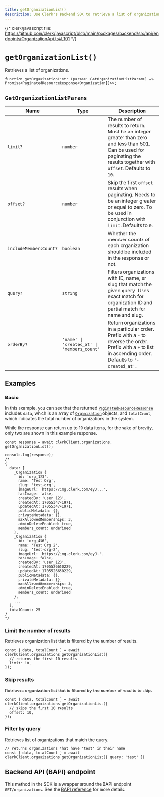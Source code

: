 ```yaml
---
title: getOrganizationList()
description: Use Clerk's Backend SDK to retrieve a list of organizations.
---
```


{/* clerk/javascript file: https://github.com/clerk/javascript/blob/main/packages/backend/src/api/endpoints/OrganizationApi.ts#L101 */}

# `getOrganizationList()`

Retrieves a list of organizations.

```tsx
function getOrganizationList: (params: GetOrganizationListParams) => Promise<PaginatedResourceResponse<Organization[]>>;
```

## `GetOrganizationListParams`

| Name | Type | Description |
| --- | --- | --- |
| `limit?` | `number` | The number of results to return. Must be an integer greater than zero and less than 501. Can be used for paginating the results together with `offset`. Defaults to `10`. |
| `offset?` | `number` | Skip the first `offset` results when paginating. Needs to be an integer greater or equal to zero. To be used in conjunction with `limit`. Defaults to `0`. |
| `includeMembersCount?` | `boolean` | Whether the member counts of each organization should be included in the response or not. |
| `query?` | `string` | Filters organizations with ID, name, or slug that match the given query. Uses exact match for organization ID and partial match for name and slug. |
| `orderBy?` | `'name' \| 'created_at' \| 'members_count'` | Return organizations in a particular order. Prefix with a `-` to reverse the order. Prefix with a `+` to list in ascending order. Defaults to `'-created_at'`. |

## Examples

### Basic

In this example, you can see that the returned [`PaginatedResourceResponse`](/docs/references/backend/types/paginated-resource-response) includes `data`, which is an array of [`Organization`](/docs/references/javascript/organization/organization) objects, and `totalCount`, which indicates the total number of organizations in the system.

While the response can return up to 10 data items, for the sake of brevity, only two are shown in this example response.

```tsx
const response = await clerkClient.organizations.
getOrganizationList();

console.log(response);
/*
{
  data: [
    _Organization {
      id: 'org_123',
      name: 'Test Org',
      slug: 'test-org',
      imageUrl: 'https://img.clerk.com/eyJ...',
      hasImage: false,
      createdBy: 'user_123',
      createdAt: 1705534741971,
      updatedAt: 1705534741971,
      publicMetadata: {},
      privateMetadata: {},
      maxAllowedMemberships: 3,
      adminDeleteEnabled: true,
      members_count: undefined
    },
    _Organization {
      id: 'org_456',
      name: 'Test Org 2',
      slug: 'test-org-2',
      imageUrl: 'https://img.clerk.com/eyJ.',
      hasImage: false,
      createdBy: 'user_123',
      createdAt: 1705526650229,
      updatedAt: 1705526650229,
      publicMetadata: {},
      privateMetadata: {},
      maxAllowedMemberships: 3,
      adminDeleteEnabled: true,
      members_count: undefined
    },
    ...
  ],
  totalCount: 25,
}
*/
```

### Limit the number of results

Retrieves organization list that is filtered by the number of results.

```tsx
const { data, totalCount } = await clerkClient.organizations.getOrganizationList({
  // returns the first 10 results
  limit: 10,
});
```

### Skip results

Retrieves organization list that is filtered by the number of results to skip.

```tsx
const { data, totalCount } = await clerkClient.organizations.getOrganizationList({
  // skips the first 10 results
  offset: 10,
});
```

### Filter by query

Retrieves list of organizations that match the query.

```tsx
// returns organizations that have 'test' in their name
const { data, totalCount } = await clerkClient.organizations.getOrganizationList({ query: 'test' })
```

## Backend API (BAPI) endpoint

This method in the SDK is a wrapper around the BAPI endpoint `GET/organizations`. See the [BAPI reference](https://clerk.com/docs/reference/backend-api/tag/Organizations#operation/ListOrganizations) for more details.
